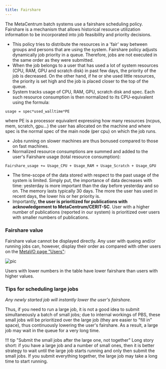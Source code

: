 ```yaml
---
title: Fairshare
---
```

The MetaCentrum batch systems use a fairshare scheduling policy. Fairshare is a mechanism that allows historical resource utilization information to be incorporated into job feasibility and priority decisions.

- This policy tries to distribute the resources in a 'fair' way between groups and persons that are using the system. Fairshare policy adjusts dynamically job priority in a queue. Therefore, jobs are not executed in the same order as they were submitted.
- When the job belongs to a user that has used a lot of system resources (CPU, RAM, GPU and scratch disk) in past few days, the priority of the job is decreased. On the other hand, if he or she used little resources, the priority is set high and the job is placed closer to the top of the queue.
- System tracks usage of CPU, RAM, GPU, scratch disk and spec. Each such resource consumption is then normalized to its CPU-equivalent using the formula:

````
usage = spec*used_walltime*PE  
````

where PE is a processor equivalent expressing how many resources (ncpus, mem, scratch, gpu...) the user has allocated on the machine and where spec is the normal spec of the main node (per cpu) on which the job runs.

- Jobs running on slower machines are thus bonused compared to those on fast machines.
- Normalized resource consumptions are summed and added to the user's Fairshare usage (total resource consumption):


````
Fairshare_usage += Usage_CPU + Usage_RAM + Usage_Scratch + Usage_GPU
```` 

- The time-scope of the data stored with respect to the past usage of the system is limited. Simply put, the importance of data decreases with time: yesterday is more important than the day before yesterday and so on. The memory lasts typically 30 days. The more the user has used in recent days, the lower his or her priority is.
- Importantly, **the user is prioritized for publications with acknowledgement to MetaCentrum/CERIT-SC**. User with a higher number of publications (reported in our system) is prioritized over users with smaller numbers of publications.

### Fairshare value

Fairshare value cannot be displayed directly. Any user with queing and/or running jobs can, however, display their order as compared with other users on the [MetaVO page "Users"](https://metavo.metacentrum.cz/pbsmon2/users/):

![pic](/img/meta/computing/resources/fairshare-pic-01.png)

Users with lower numbers in the table have lower fairshare than users with higher values.

### Tips for scheduling large jobs

*Any newly started job will instantly lower the user's fairshare.*

Thus, if you need to run a large job, it is not a good idea to submit simultaneously a batch of small jobs; due to internal workings of PBS, these small jobs will be prioritized over the large job (they are easier to "fill in" space), thus continuously lowering the user's fairshare. As a result, a large job may wait in the queue for a very long time.

!!! tip "Submit the small jobs after the large one, not together"
    Long story short: if you have a large job and a number of small ones, then it is better strategy to wait until the large job starts running and only then submit the small jobs. If you submit everything together, the large job may take a long time to start running.







